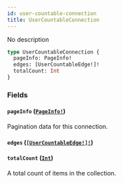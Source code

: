 ```yaml
---
id: user-countable-connection
title: UserCountableConnection
---
```


No description

```graphql
type UserCountableConnection {
  pageInfo: PageInfo!
  edges: [UserCountableEdge!]!
  totalCount: Int
}
```

### Fields

#### `pageInfo` ([`PageInfo!`](/api-reference/objects/page-info.mdx))

Pagination data for this connection.

#### `edges` ([`[UserCountableEdge!]!`](/api-reference/objects/user-countable-edge.mdx))

#### `totalCount` ([`Int`](/api-reference/scalars/int.mdx))

A total count of items in the collection.
